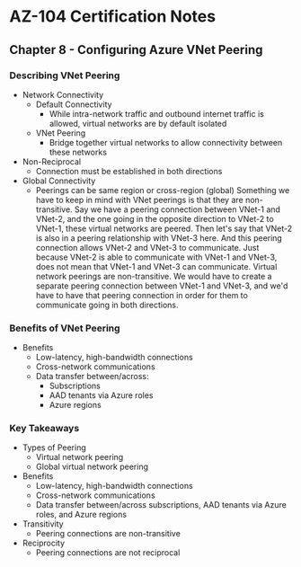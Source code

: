 # AZ-104 Certification Notes
## Chapter 8 - Configuring Azure VNet Peering

### Describing VNet Peering
* Network Connectivity
	* Default Connectivity
		* While intra-network traffic and outbound internet traffic is allowed, virtual networks are by default isolated
	* VNet Peering
		* Bridge together virtual networks to allow connectivity between these networks
* Non-Reciprocal
	* Connection must be established in both directions
* Global Connectivity
	* Peerings can be same region or cross-region (global)
Something we have to keep in mind with VNet peerings is that they are non-transitive. Say we have a peering connection between VNet-1 and VNet-2, and the one going in the opposite direction to VNet-2 to VNet-1, these virtual networks are peered. Then let's say that VNet-2 is also in a peering relationship with VNet-3 here. And this peering connection allows VNet-2 and VNet-3 to communicate. Just because VNet-2 is able to communicate with VNet-1 and VNet-3, does not mean that VNet-1 and VNet-3 can communicate. Virtual network peerings are non-transitive. We would have to create a separate peering connection between VNet-1 and VNet-3, and we'd have to have that peering connection in order for them to communicate going in both directions.

### Benefits of VNet Peering
* Benefits
	* Low-latency, high-bandwidth connections
	* Cross-network communications
	* Data transfer between/across:
		* Subscriptions
		* AAD tenants via Azure roles
		* Azure regions

### Key Takeaways
* Types of Peering
	* Virtual network peering
	* Global virtual network peering
* Benefits
	* Low-latency, high-bandwidth connections
	* Cross-network communications
	* Data transfer between/across subscriptions, AAD tenants via Azure roles, and Azure regions
* Transitivity
	* Peering connections are non-transitive
* Reciprocity
	* Peering connections are not reciprocal